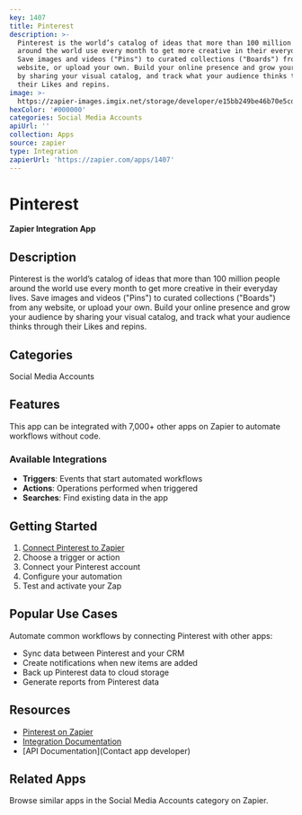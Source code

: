 ```yaml
---
key: 1407
title: Pinterest
description: >-
  Pinterest is the world’s catalog of ideas that more than 100 million people
  around the world use every month to get more creative in their everyday lives.
  Save images and videos ("Pins") to curated collections ("Boards") from any
  website, or upload your own. Build your online presence and grow your audience
  by sharing your visual catalog, and track what your audience thinks through
  their Likes and repins.
image: >-
  https://zapier-images.imgix.net/storage/developer/e15bb249be46b70e5cd011a8731e1e93.png?auto=format%2Ccompress&ixlib=python-3.0.0&q=50
hexColor: '#000000'
categories: Social Media Accounts
apiUrl: ''
collection: Apps
source: zapier
type: Integration
zapierUrl: 'https://zapier.com/apps/1407'
---
```

# Pinterest

**Zapier Integration App**

## Description

Pinterest is the world’s catalog of ideas that more than 100 million people around the world use every month to get more creative in their everyday lives. Save images and videos ("Pins") to curated collections ("Boards") from any website, or upload your own. Build your online presence and grow your audience by sharing your visual catalog, and track what your audience thinks through their Likes and repins.

## Categories

Social Media Accounts

## Features

This app can be integrated with 7,000+ other apps on Zapier to automate workflows without code.

### Available Integrations

- **Triggers**: Events that start automated workflows
- **Actions**: Operations performed when triggered
- **Searches**: Find existing data in the app

## Getting Started

1. [Connect Pinterest to Zapier](https://zapier.com/apps/1407)
2. Choose a trigger or action
3. Connect your Pinterest account
4. Configure your automation
5. Test and activate your Zap

## Popular Use Cases

Automate common workflows by connecting Pinterest with other apps:

- Sync data between Pinterest and your CRM
- Create notifications when new items are added
- Back up Pinterest data to cloud storage
- Generate reports from Pinterest data

## Resources

- [Pinterest on Zapier](https://zapier.com/apps/1407)
- [Integration Documentation](https://zapier.com/apps/1407/integrations)
- [API Documentation](Contact app developer)

## Related Apps

Browse similar apps in the Social Media Accounts category on Zapier.

